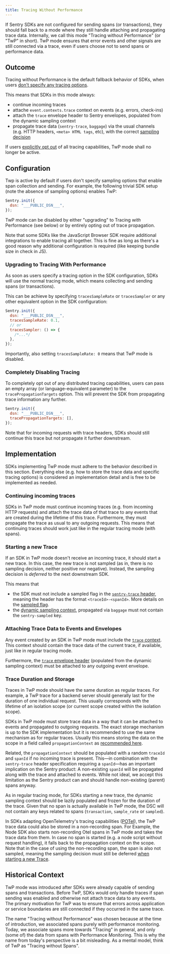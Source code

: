 ```yaml
---
title: Tracing Without Performance
---
```


If Sentry SDKs are not configured for sending spans (or transactions), they should fall back to a mode where they still handle attaching and propagating trace data.
Internally, we call this mode "Tracing without Performance" (or "TwP" in short).
TwP mode ensures that error events and other signals are still connected via a trace, even if users choose not to send spans or performance data.

## Outcome

Tracing without Performance is the default fallback behavior of SDKs, when users [don't specify any tracing options](#configuration).

This means that SDKs in this mode always:

- continue incoming traces
- attache `event.contexts.trace` context on events (e.g. errors, check-ins)
- attach the `trace` envelope header to Sentry envelopes, populated from the dynamic sampling context
- propagate trace data (`sentry-trace`, `baggage`) via the usual channels (e.g. HTTP headers, `<meta> HTML tags`, etc), with the correct [sampling decision](#sampling-decision)

If users [explicitly opt out](#completely-disable-tracing) of all tracing capabilities, TwP mode shall no longer be active.

## Configuration

Twp is active by default if users don't specify sampling options that enable span collection and sending.
For example, the following trivial SDK setup (note the absence of sampling options) enables TwP:

```JavaScript
Sentry.init({
  dsn: "___PUBLIC_DSN___",
});
```

TwP mode can be disabled by either "upgrading" to Tracing _with_ Performance (see below) or by entirely opting out of trace propagation.

<Alert>

Note that some SDKs like the JavaScript Browser SDK require additional integrations to enable tracing all together.
This is fine as long as there's a good reason why additional configuration is required (like keeping bundle size in check in JS).

</Alert>

### Upgrading to Tracing With Performance

As soon as users specify a tracing option in the SDK configuration, SDKs will use the normal tracing mode, which means collecting and sending spans (or transactions).

This can be achieve by specifying `tracesSampleRate` or `tracesSampler` or any other equivalent option in the SDK configuration:

```js
Sentry.init({
  dsn: "___PUBLIC_DSN___",
  tracesSampleRate: 0.1,
  // or
  tracesSampler: () => {
    /*...*/
  },
});
```

Importantly, also setting `tracesSampleRate: 0` means that TwP mode is disabled.

### Completely Disabling Tracing

To completely opt out of any distributed tracing capabilities, users can pass an empty array (or language-equivalent parameter) to the `tracePropagationTargets` option. This will prevent the SDK from propagating trace information any further.

```js
Sentry.init({
  dsn: "___PUBLIC_DSN___",
  tracePropagationTargets: [],
});
```

Note that for incoming requests with trace headers, SDKs should still continue this trace but not propagate it further downstream.

## Implementation

SDKs implementing TwP mode must adhere to the behavior described in this section.
Everything else (e.g. how to store the trace data and specific tracing options) is considered an implementation detail and is free to be implemented as needed.

### Continuing incoming traces

SDKs in TwP mode must continue incoming traces (e.g. from incoming HTTP requests) and attach the trace data of that trace to any events that are created during the lifetime of this trace.
Furthermore, they must propagate the trace as usual to any outgoing requests.
This means that continuing traces should work just like in the regular tracing mode (with spans).

### Starting a new Trace

If an SDK in TwP mode doesn't receive an incoming trace, it should start a new trace.
In this case, the new trace is not sampled (as in, there is no sampling decision, neither positive nor negative).
Instead, the sampling decision is _deferred_ to the next downstream SDK.

This means that

- the SDK must not include a sampled flag in the [`sentry-trace` header](../#header-sentry-trace), meaning the header has the format `<traceId>-<spanId>`.
  More details on the [sampled flag](../#the-sampled-value).
- the [dynamic sampling context](https://develop.sentry.dev/sdk/telemetry/traces/dynamic-sampling-context/), propagated via `baggage` must not contain the `sentry-sampled` key.

### Attaching Trace Data to Events and Envelopes

Any event created by an SDK in TwP mode must include the [`trace` context](/sdk/event-payloads/contexts/#trace-context).
This context should contain the trace data of the current trace, if available, just like in regular tracing mode.

Furthermore, the [`trace` envelope header](/sdk/telemetry/traces/dynamic-sampling-context/#envelope-header) (populated from the dynamic sampling context) must be attached to any outgoing event envelope.

### Trace Duration and Storage

Traces in TwP mode should have the same duration as regular traces.
For example, a TwP trace for a backend server should generally last for the duration of one individual request.
This usually corresponds with the lifetime of an isolation scope (or current scope created within the isolation scope).

SDKs in TwP mode must store trace data in a way that it can be attached to events and propagated to outgoing requests.
The exact storage mechanism is up to the SDK implementation but it is recommended to use the same mechanism as for regular traces.
Usually this means storing the data on the scope in a field called `propagationContext` as [recommended here](/sdk/telemetry/traces/distributed-tracing/).

Related, the `propagationContext` should be populated with a random `traceId` and `spanId` if no incoming trace is present.
This—in combination with the `sentry-trace` header specification requiring a `spanId`—has an important implication on the Sentry product:
A non-existing `spanId` will be propagated along with the trace and attached to events.
While not ideal, we accept this limitation as the Sentry product can and should handle non-existing (parent) spans anyway.

As in regular tracing mode, for SDKs starting a new trace, the dynamic sampling context should be lazily populated and frozen for the duration of the trace.
Given that no span is actually available in TwP mode, the DSC will not contain any keys related to spans (`transaction`, `sample_rate` or `sampled`).

In SDKs adapting OpenTelemetry's tracing capabilities ([POTel](/sdk/hub_and_scope_refactoring/#f-use-otel-for-performance-instrumentation-potel)), the TwP trace data could also be stored in a non-recording span.
For Example, the Node SDK also starts non-recording Otel spans in TwP mode and takes the trace data from them. In case no span is started (e.g. a node script without request handling), it falls back to the propagation context on the scope.
Note that in the case of using the non-recording span, the span is also not sampled, meaning the sampling decision must still be deferred [when starting a new Trace](#starting-a-new-trace).

## Historical Context

TwP mode was introduced after SDKs were already capable of sending spans and transactions. Before TwP, SDKs would only handle traces if span sending was enabled and otherwise not attach trace data to any events.
The primary motivation for TwP was to ensure that errors across application or service boundaries are still connected if they occurred in the same trace.

The name "Tracing without Performance" was chosen because at the time of introduction, we associated spans purely with performance monitoring.
Today, we associate spans more towards "Tracing" in general, and only (some of) the data from spans with Performance Monitoring.
This is why the name from today's perspective is a bit misleading.
As a mental model, think of TwP as "Tracing without Spans".
